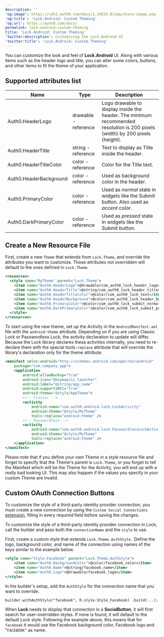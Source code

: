 ```yaml
---
description: ''
'og:image': https://cdn2.auth0.com/docs/1.14553.0/img/share-image.png
'og:title': 'Lock.Android: Custom Theming'
'og:url': https://auth0.com/docs/
permalink: lock-android-custom-theming
title: 'Lock.Android: Custom Theming'
'twitter:description': Customizing the Lock.Android UI
'twitter:title': 'Lock.Android: Custom Theming'
---
```

You can customize the look and feel of **Lock.Android** UI. Along with various items such as the header logo and title, you can alter some colors, buttons, and other items to fit the theme of your application.

## Supported attributes list

| Name | Type | Description |
| --- | --- | --- |
| Auth0.HeaderLogo | drawable - reference | Logo drawable to display inside the header. The minimum recommended resolution is 200 pixels (width) by 200 pixels (height). |
| Auth0.HeaderTitle | string - reference | Text to display as Title inside the header. |
| Auth0.HeaderTitleColor | color - reference | Color for the Title text. |
| Auth0.HeaderBackground | color - reference | Used as background color in the header. |
| Auth0.PrimaryColor | color - reference | Used as *normal* state in widgets like the Submit button. Also used as *accent* color. |
| Auth0.DarkPrimaryColor | color - reference | Used as *pressed* state in widgets like the Submit button. |

## Create a New Resource File

First, create a new `Theme` that extends from `Lock.Theme`, and override the attributes you want to customize. Those attributes not overridden will default to the ones defined in `Lock.Theme`.

```xml lines
<resources>
  <style name="MyTheme" parent="Lock.Theme">
    <item name="Auth0.HeaderLogo">@drawable/com_auth0_lock_header_logo</item>
    <item name="Auth0.HeaderTitle">@string/com_auth0_lock_header_title</item>
    <item name="Auth0.HeaderTitleColor">@color/com_auth0_lock_text</item>
    <item name="Auth0.HeaderBackground">@color/com_auth0_lock_header_background</item>
    <item name="Auth0.PrimaryColor">@color/com_auth0_lock_submit_normal</item>
    <item name="Auth0.DarkPrimaryColor">@color/com_auth0_lock_submit_pressed</item>
  </style>
</resources>
```

To start using the new theme, set up the Activity in the `AndroidManifest.xml` file with the `android:theme` attribute. Depending on if you are using Classic Lock or <Tooltip tip="Passwordless: Form of authentication that does not rely on a password as the first factor." cta="View Glossary" href="/docs/glossary?term=Passwordless">Passwordless</Tooltip> Lock, the activity declaration to update will differ. Because the Lock library declares these activities internally, you need to re-declare them with the special tools`:replace` attribute that will override the library's declaration only for the theme attribute.

```xml lines
<manifest xmlns:android="http://schemas.android.com/apk/res/android"
    package="com.company.app">
    <application
        android:allowBackup="true"
        android:icon="@mipmap/ic_launcher"
        android:label="@string/app_name"
        android:supportsRtl="true"
        android:theme="@style/AppTheme">
        <!-- Classic -->
        <activity
            android:name="com.auth0.android.lock.LockActivity"
            android:theme="@style/MyTheme"
            tools:replace="android:theme" />
        <!-- Passwordless -->
        <activity
            android:name="com.auth0.android.lock.PasswordlessLockActivity"
            android:theme="@style/MyTheme"
            tools:replace="android:theme" />
    </application>
</manifest>
```

<Warning>

Please note that if you define your own Theme in a style resource file and forget to specify that the Theme's parent is `Lock.Theme`, or you forget to tell the Manifest which will be the Theme for the Activity, you will end up with a really bad looking UI. This may also happen if the values you specify in your custom Theme are invalid.

</Warning>

## Custom OAuth Connection Buttons

To customize the style of a third-party <Tooltip tip="Identity Provider (IdP): Service that stores and manages digital identities." cta="View Glossary" href="/docs/glossary?term=identity+provider">identity provider</Tooltip> connection, you must create a new connection by using the `Custom Social Connections` [extension](https://manage.auth0.com/#/extensions), filling in every required field before saving the changes.

To customize the style of a third-party identity provider connection in Lock, call the builder and pass both the `connectionName` and the `style` to use.

First, create a custom style that extends `Lock.Theme.AuthStyle.` Define the logo, background color, and name of the connection using names of the keys similar to the example below.

```xml lines
<style name="Style.Facebook" parent="Lock.Theme.AuthStyle">
    <item name="Auth0.BackgroundColor">@color/facebook_color</item>
    <item name="Auth0.Name">@string/facebook_name</item>
    <item name="Auth0.Logo">@drawable/facebook_logo</item>
</style>
```

In the builder's setup, add the `AuthStyle` for the connection name that you want to override.

`builder.withAuthStyle("facebook", R.style.Style_Facebook)
.build(...);`

When **Lock** needs to display that connection in a **SocialButton**, it will first search for user-overridden styles. If none is found, it will default to the default Lock style. Following the example above, this means that for `facebook` it would use the Facebook background color, Facebook logo and "`FACEBOOK"` as name.